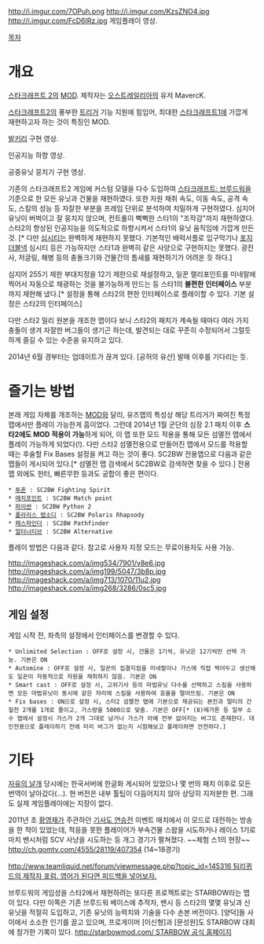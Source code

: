 http://i.imgur.com/7OPuh.png
http://i.imgur.com/KzsZNO4.jpg
http://i.imgur.com/FcD6IRz.jpg
{{{#!html
<object width="640" height="360"><param name="movie" value="//www.youtube.com/v/pAEtKt5X5OQ?version=3&amp;hl=ko_KR"></param><param name="allowFullScreen" value="true"></param><param name="allowscriptaccess" value="always"></param><embed src="//www.youtube.com/v/pAEtKt5X5OQ?version=3&amp;hl=ko_KR" type="application/x-shockwave-flash" width="640" height="360" allowscriptaccess="always" allowfullscreen="true"></embed></object>
}}}
게임플레이 영상.

[[목차]]
= 개요 =
[[스타크래프트 2]]의 [[MOD]]. 제작자는 [[오스트레일리아]]의 유저 MavercK.

[[스타크래프트2]]의 풍부한 [[트리거]] 기능 지원에 힘입어, 최대한 [[스타크래프트1]]에 가깝게 재현하고자 하는 것이 특징인 MOD.

{{{#!html
<object width="480" height="360"><param name="movie" value="//www.youtube.com/v/CQ46Csjm_Mg?hl=ko_KR&amp;version=3"></param><param name="allowFullScreen" value="true"></param><param name="allowscriptaccess" value="always"></param><embed src="//www.youtube.com/v/CQ46Csjm_Mg?hl=ko_KR&amp;version=3" type="application/x-shockwave-flash" width="480" height="360" allowscriptaccess="always" allowfullscreen="true"></embed></object>
}}}
[[발키리]] 구현 영상.

{{{#!html
<object width="480" height="360"><param name="movie" value="//www.youtube.com/v/4eY_6hKIi_c?version=3&amp;hl=ko_KR"></param><param name="allowFullScreen" value="true"></param><param name="allowscriptaccess" value="always"></param><embed src="//www.youtube.com/v/4eY_6hKIi_c?version=3&amp;hl=ko_KR" type="application/x-shockwave-flash" width="480" height="360" allowscriptaccess="always" allowfullscreen="true"></embed></object>
}}}
인공지능 하향 영상.

{{{#!html
<object width="480" height="360"><param name="movie" value="//www.youtube.com/v/isNfau14n6s?version=3&amp;hl=ko_KR"></param><param name="allowFullScreen" value="true"></param><param name="allowscriptaccess" value="always"></param><embed src="//www.youtube.com/v/isNfau14n6s?version=3&amp;hl=ko_KR" type="application/x-shockwave-flash" width="480" height="360" allowscriptaccess="always" allowfullscreen="true"></embed></object>
}}}
공중유닛 뭉치기 구현 영상.

기존의 스타크래프트2 게임에 커스텀 모델을 다수 도입하여 [[스타크래프트: 브루드워]]을 기준으로 한 모든 유닛과 건물을 재현하였다. 또한 자원 채취 속도, 이동 속도, 공격 속도, 스킬의 성능 등 자잘한 부분을 프레임 단위로 분석하여 치밀하게 구현하였다. 심지어 유닛이 버벅이고 잘 뭉치지 않으며, 컨트롤이 뻑뻑한 스타1의 "조작감"까지 재현하였다. 스타2의 향상된 인공지능을 의도적으로 하향시켜서 스타1의 유닛 움직임에 가깝게 만든 것. [* 다만 [[심시티]]는 완벽하게 재현하지 못했다. 기본적인 배럭서플로 입구막기나 [[포지더블넥]] 심시티 등은 가능하지만 스타1과 완벽히 같은 사양으로 구현하지는 못했다. 광전사, 저글링, 해병 등의 충돌크기와 건물간의 틈새를 재현하기가 어려운 듯 하다.]

심지어 255기 제한 부대지정을 12기 제한으로 재설정하고, 일꾼 랠리포인트를 미네랄에 찍어서 자동으로 채광하는 것을 불가능하게 만드는 등 스타1의 '''불편한 인터페이스''' 부분까지 재현해 냈다.[* 설정을 통해 스타2의 편한 인터페이스로 플레이할 수 있다. 기본 설정은 스타2의 인터페이스] 

다만 스타2 밀리 원본을 개조한 맵이다 보니 스타2의 패치가 계속될 때마다 여러 가지 충돌이 생겨 자잘한 버그들이 생기곤 하는데, 발견되는 대로 꾸준히 수정되어서 그럴듯하게 즐길 수 있는 수준을 유지하고 있다.

2014년 6월 경부터는 업데이트가 끊겨 있다. [공허의 유산] 발매 이후를 기다리는 듯.

= 즐기는 방법 =
본래 게임 자체를 개조하는 [[MOD]]와 달리, 유즈맵의 특성상 해당 트리거가 짜여진 특정 맵에서만 플레이 가능한게 흠이었다.
그런데 2014년 1월 군단의 심장 2.1 패치 이후 '''스타2에도 MOD 적용이 가능'''하게 되어, 이 맵 또한 모드 적용을 통해 모든 섬멸전 맵에서 플레이 가능하게 되었다(!). 다만 스타2 섬멸전용으로 만들어진 맵에서 모드를 적용할 때는 후술할 Fix Bases 설정을 켜고 하는 것이 좋다.
SC2BW 전용맵으로 다음과 같은 맵들이 게시되어 있다.[* 섬멸전 맵 검색에서 SC2BW로 검색하면 찾을 수 있다.] 전용맵 외에도 헌터, 빠른무한 등과도 궁합이 좋은 편이다. 

 * [[투혼]] : SC2BW Fighting Spirit
 * [[매치포인트]] : SC2BW Match point
 * [[파이썬]] : SC2BW Python 2
 * [[폴라리스 랩소디]] : SC2BW Polaris Rhapsody
 * [[패스파인더]] : SC2BW Pathfinder
 * [[얼터너티브]] : SC2BW Alternative

플레이 방법은 다음과 같다. 참고로 사용자 지정 모드는 무료이용자도 사용 가능.

http://imageshack.com/a/img534/7901/v8e6.jpg
http://imageshack.com/a/img199/5047/3b8p.jpg
http://imageshack.com/a/img713/1070/11u2.jpg
http://imageshack.com/a/img268/3286/0sc5.jpg
== 게임 설정 ==
게임 시작 전, 좌측의 설정에서 인터페이스를 변경할 수 있다.

 * Unlimited Selection : OFF로 설정 시, 건물은 1기씩, 유닛은 12기씩만 선택 가능. 기본은 ON
 * Automine : OFF로 설정 시, 일꾼의 집결지점을 미네랄이나 가스에 직접 찍어두고 생산해도 일꾼이 자동적으로 자원을 채취하지 않음. 기본은 ON
 * Smart cast : OFF로 설정 시, 고위기사 등의 마법유닛 다수를 선택하고 스킬을 사용하면 모든 마법유닛이 동시에 같은 자리에 스킬을 사용하여 효율을 떨어뜨림. 기본은 ON
 * Fix bases : ON으로 설정 시, 스타2 섬멸전 맵에 기본으로 제공되는 본진과 멀티의 간헐천 2개를 1개로 줄이고, 가스량을 5000으로 맞춤. 기본은 OFF[* (8)메가톤 등 일부 소수 맵에서 설정시 가스가 2개 그대로 남거나 가스가 아예 전부 없어지는 버그도 존재한다. 대인전용으로 플레이하기 전에 미리 버그가 없는지 시험해보고 플레이하면 안전하다.]

= 기타 =
[[자유의 날개]] 당시에는 한국서버에 한글화 게시되어 있었으나 몇 번의 패치 이후로 모든 번역이 날아갔다(…). 현 버전은 내부 툴팁이 다듬어지지 않아 상당히 지저분한 편. 그래도 실제 게임플레이에는 지장이 없다.

2011년 초 [[황영재]]가 주관하던 [[기사도 연승전]] 이벤트 매치에서 이 모드로 대전하는 방송을 한 적이 있었는데, 적응을 못한 플레이어가 부속건물 스왑을 시도하거나 레이스 1기로 마치 밴시처럼 SCV 사냥을 시도하는 등 개그 경기가 펼쳐졌다. ~~체험 스1의 현장~~
http://ch.gomtv.com/4555/28119/407354 (14~18경기)

[[http://www.teamliquid.net/forum/viewmessage.php?topic_id=145316 팀리퀴드의 제작자 포럼. 영어가 된다면 피드백을 넣어보자.]]

브루드워의 게임성을 스타2에서 재현하려는 또다른 프로젝트로는 STARBOW라는 맵이 있다. 다만 이쪽은 기존 브루드워 베이스에 추적자, 밴시 등 스타2의 몇몇 유닛과 신 유닛을 적절히 도입하고, 기존 유닛의 능력치와 기술을 다수 손본 버전이다. [양덕]들 사이에서 소소한 인기를 끌고 있으며, 프로게이머 [이신형]과 [문성원]도 STARBOW 대회에 참가한 기록이 있다.
[[http://starbowmod.com/ STARBOW 공식 홈페이지]]
